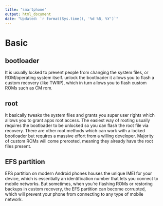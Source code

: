 ---
title: "smartphone"
output: html_document
date: "Updated: `r format(Sys.time(), '%d %B, %Y')`"
---

# Basic

## bootloader

It is usually locked to prevent people from changing the system files, or ROM/operating system itself.
unlock the bootloader it allows you to flash a custom recovery (like TWRP), which in turn allows you to flash custom ROMs such as CM rom. 

## root

It basically tweaks the system files and grants you super user rights which allows you to grant apps root access.
The easiest way of rooting usually requires the bootloader to be unlocked so you can flash the root file via recovery. There are other root methods which can work with a locked bootloader but requires a massive effort from a willing developer.
Majority of custom ROMs will come prerooted, meaning they already have the root files present.
 
## EFS partition

EFS partition on modern Android phones houses the unique IMEI for your device, which is essentially an identification number that lets you connect to mobile networks. But sometimes, when you're flashing ROMs or restoring backups in custom recovery, the EFS partition can become corrupted, which will prevent your phone from connecting to any type of mobile network.






